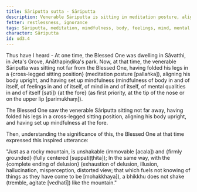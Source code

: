 ```yaml
---
title: Sāriputta sutta - Sāriputta
description: Venerable Sāriputta is sitting in meditation posture, aligning his body upright, having set up mindfulness at the fore. The Blessed One sees this and expresses an inspired utterance.
fetter: restlessness, ignorance
tags: Sāriputta, meditation, mindfulness, body, feelings, mind, mental qualities, mountain, delusion, ud, ud3
character: Sāriputta
id: ud3.4
---
```


Thus have I heard - At one time, the Blessed One was dwelling in Sāvatthi, in Jeta's Grove, Anāthapiṇḍika's park. Now, at that time, the venerable Sāriputta was sitting not far from the Blessed One, having folded his legs in a \{cross-legged sitting position} (meditation posture [pallaṅka]), aligning his body upright, and having set up mindfulness (mindfulness of body in and of itself, of feelings in and of itself, of mind in and of itself, of mental qualities in and of itself [sati]) \{at the fore} (as first priority, at the tip of the nose or on the upper lip [parimukhaṃ]).

The Blessed One saw the venerable Sāriputta sitting not far away, having folded his legs in a cross-legged sitting position, aligning his body upright, and having set up mindfulness at the fore.

Then, understanding the significance of this, the Blessed One at that time expressed this inspired utterance:

"Just as a rocky mountain,
is unshakable (immovable [acala]) and \{firmly grounded} (fully centered [suppatiṭṭhita]);
In the same way, with the \{complete ending of delusion} (exhaustion of delusion, illusion, hallucination, misperception, distorted view; that which fuels not knowing of things as they have come to be [mohakkhaya]),
a bhikkhu does not shake (tremble, agitate [vedhatī]) like the mountain."